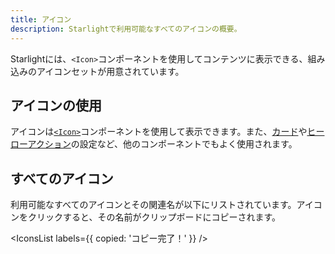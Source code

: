 ```yaml
---
title: アイコン
description: Starlightで利用可能なすべてのアイコンの概要。
---
```


Starlightには、`<Icon>`コンポーネントを使用してコンテンツに表示できる、組み込みのアイコンセットが用意されています。

## アイコンの使用

アイコンは[`<Icon>`](/ja/components/icons/)コンポーネントを使用して表示できます。また、[カード](/ja/components/cards/)や[ヒーローアクション](/ja/reference/frontmatter/#hero)の設定など、他のコンポーネントでもよく使用されます。

## すべてのアイコン

利用可能なすべてのアイコンとその関連名が以下にリストされています。アイコンをクリックすると、その名前がクリップボードにコピーされます。


<IconsList labels={{ copied: 'コピー完了！' }} />
